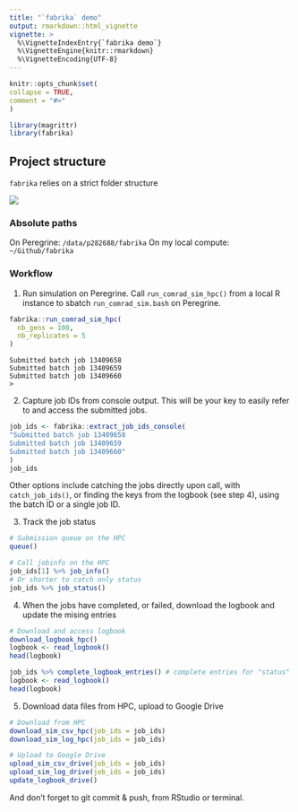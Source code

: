 ```yaml
---
title: "`fabrika` demo"
output: rmarkdown::html_vignette
vignette: >
  %\VignetteIndexEntry{`fabrika demo`}
  %\VignetteEngine{knitr::rmarkdown}
  %\VignetteEncoding{UTF-8}
---
```

  
```r
knitr::opts_chunk$set(
collapse = TRUE,
comment = "#>"
)
```

```r
library(magrittr)
library(fabrika)
```


## Project structure

`fabrika` relies on a strict folder structure

![](../pics/comrad_dmp.png)

### Absolute paths

On Peregrine: `/data/p282688/fabrika`
On my local compute: `~/Github/fabrika`

### Workflow

1. Run simulation on Peregrine. Call `run_comrad_sim_hpc()` from a local R instance to sbatch `run_comrad_sim.bash` on Peregrine.

```r
fabrika::run_comrad_sim_hpc(
  nb_gens = 100,
  nb_replicates = 5
)
```
```
Submitted batch job 13409658
Submitted batch job 13409659
Submitted batch job 13409660
>
```

2. Capture job IDs from console output. This will be your key to easily refer to and access the submitted jobs.

```r
job_ids <- fabrika::extract_job_ids_console(
"Submitted batch job 13409658
Submitted batch job 13409659
Submitted batch job 13409660"
)
job_ids 
```

Other options include catching the jobs directly upon call, with `catch_job_ids()`, or finding the keys from the logbook (see step 4), using the batch ID or a single job ID.

3. Track the job status
```r
# Submission queue on the HPC
queue()

# Call jobinfo on the HPC
job_ids[1] %>% job_info()
# Or shorter to catch only status
job_ids %>% job_status()
```

4. When the jobs have completed, or failed, download the logbook and update the mising entries

```r
# Download and access logbook
download_logbook_hpc()
logbook <- read_logbook()
head(logbook)

job_ids %>% complete_logbook_entries() # complete entries for "status" and "runtime"
logbook <- read_logbook()
head(logbook)
```

5. Download data files from HPC, upload to Google Drive
```r

# Download from HPC
download_sim_csv_hpc(job_ids = job_ids)
download_sim_log_hpc(job_ids = job_ids)

# Upload to Google Drive
upload_sim_csv_drive(job_ids = job_ids)
upload_sim_log_drive(job_ids = job_ids)
update_logbook_drive()
```
And don't forget to git commit & push, from RStudio or terminal.

